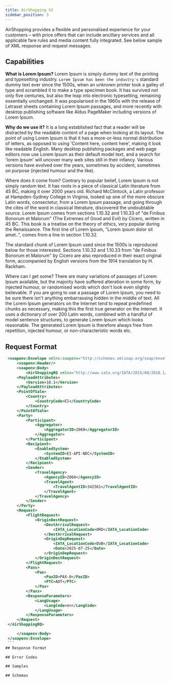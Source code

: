 ```yaml
---
title: AirShopping V2
sidebar_position: 3
---
```

AirShopping provides a flexible and personalised experience for your customers – with price offers that can include ancillary services and all applicable fare rules and media content fully integrated. See below sample of XML response and request messages.

## Capabilities

**What is Lorem Ipsum?**
Lorem Ipsum is simply dummy text of the printing and typesetting industry. `Lorem Ipsum has been the industry's` standard dummy text ever since the 1500s, when an unknown printer took a galley of type and scrambled it to make a type specimen book. It has survived not only five centuries, but also the leap into electronic typesetting, remaining essentially unchanged. It was popularised in the 1960s with the release of Letraset sheets containing Lorem Ipsum passages, and more recently with desktop publishing software like Aldus PageMaker including versions of Lorem Ipsum.

**Why do we use it?**
It is a long established fact that a reader will be distracted by the readable content of a page when looking at its layout. The point of using Lorem Ipsum is that it has a more-or-less normal distribution of letters, as opposed to using 'Content here, content here', making it look like readable English. Many desktop publishing packages and web page editors now use Lorem Ipsum as their default model text, and a search for 'lorem ipsum' will uncover many web sites still in their infancy. Various versions have evolved over the years, sometimes by accident, sometimes on purpose (injected humour and the like).

Where does it come from?
Contrary to popular belief, Lorem Ipsum is not simply random text. It has roots in a piece of classical Latin literature from 45 BC, making it over 2000 years old. Richard McClintock, a Latin professor at Hampden-Sydney College in Virginia, looked up one of the more obscure Latin words, consectetur, from a Lorem Ipsum passage, and going through the cites of the word in classical literature, discovered the undoubtable source. Lorem Ipsum comes from sections 1.10.32 and 1.10.33 of "de Finibus Bonorum et Malorum" (The Extremes of Good and Evil) by Cicero, written in 45 BC. This book is a treatise on the theory of ethics, very popular during the Renaissance. The first line of Lorem Ipsum, "Lorem ipsum dolor sit amet..", comes from a line in section 1.10.32.

The standard chunk of Lorem Ipsum used since the 1500s is reproduced below for those interested. Sections 1.10.32 and 1.10.33 from "de Finibus Bonorum et Malorum" by Cicero are also reproduced in their exact original form, accompanied by English versions from the 1914 translation by H. Rackham.

Where can I get some?
There are many variations of passages of Lorem Ipsum available, but the majority have suffered alteration in some form, by injected humour, or randomised words which don't look even slightly believable. If you are going to use a passage of Lorem Ipsum, you need to be sure there isn't anything embarrassing hidden in the middle of text. All the Lorem Ipsum generators on the Internet tend to repeat predefined chunks as necessary, making this the first true generator on the Internet. It uses a dictionary of over 200 Latin words, combined with a handful of model sentence structures, to generate Lorem Ipsum which looks reasonable. The generated Lorem Ipsum is therefore always free from repetition, injected humour, or non-characteristic words etc.

## Request Format

````xml
 <soapenv:Envelope xmlns:soapenv="http://schemas.xmlsoap.org/soap/envelope/">
     <soapenv:Header/>
     <soapenv:Body>
         <AirShoppingRQ xmlns="http://www.iata.org/IATA/2015/00/2018.1/AirShoppingRQ">
     <PayloadAttributes>
         <Version>18.1</Version>
     </PayloadAttributes>
     <PointOfSale>
         <Country>
             <CountryCode>EI</CountryCode>
         </Country>
     </PointOfSale>
     <Party>
         <Participant>
             <Aggregator>
                 <AggregatorID>2060</AggregatorID>
             </Aggregator>
         </Participant>
         <Recipient>
             <EnabledSystem>
                 <SystemID>EI-API-NDC</SystemID>
             </EnabledSystem>
         </Recipient>
         <Sender>
             <TravelAgency>
                 <AgencyID>2060</AgencyID>
                 <TravelAgent>
                     <TravelAgentID>342561</TravelAgentID>
                 </TravelAgent>
             </TravelAgency>
         </Sender>
     </Party>
     <Request>
         <FlightRequest>
             <OriginDestRequest>
                 <DestArrivalRequest>
                     <IATA_LocationCode>ORD</IATA_LocationCode>
                 </DestArrivalRequest>
                 <OriginDepRequest>
                     <IATA_LocationCode>DUB</IATA_LocationCode>
                     <Date>2025-07-25</Date>
                 </OriginDepRequest>
             </OriginDestRequest>
         </FlightRequest>
         <Paxs>
             <Pax>
                 <PaxID>PAX-0</PaxID>
                 <PTC>ADT</PTC>
             </Pax>
         </Paxs>
         <ResponseParameters>
             <LangUsage>
                 <LangCode>en</LangCode>
             </LangUsage>
         </ResponseParameters>
     </Request>
 </AirShoppingRQ>

     </soapenv:Body>
 </soapenv:Envelope>
 ```
## Response Format

## Error Codes

## Samples

## Schemas
````
